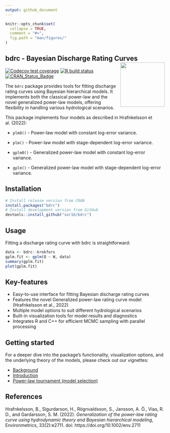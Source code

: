 ```yaml
---
output: github_document
---
```


<!-- README.md is generated from README.Rmd. Please edit that file -->

```r
knitr::opts_chunk$set(
  collapse = TRUE,
  comment = "#>",
  fig.path = "man/figures/"
)
```

## bdrc - Bayesian Discharge Rating Curves <img src="man/figures/logo.png" align="right" alt="" width="140" />
<!-- badges: start -->
[![Codecov test coverage](https://codecov.io/gh/sor16/bdrc/branch/master/graph/badge.svg)](https://app.codecov.io/gh/sor16/bdrc?branch=master)
[![R build status](https://github.com/sor16/bdrc/workflows/R-CMD-check/badge.svg)](https://github.com/sor16/bdrc/actions)
[![CRAN_Status_Badge](https://www.r-pkg.org/badges/version/bdrc)](https://cran.r-project.org/package=bdrc)
<!-- badges: end -->

The `bdrc` package provides tools for fitting discharge rating curves using Bayesian hierarchical models. It implements both the classical power-law and the novel generalized power-law models, offering flexibility in handling various hydrological scenarios.

This package implements four models as described in Hrafnkelsson et al. (2022):

* ```plm0() ``` - Power-law model with constant log-error variance.  

* ```plm() ``` - Power-law model with stage-dependent log-error variance.  

* ```gplm0() ``` - Generalized power-law model with constant log-error variance.  

* ```gplm() ``` - Generalized power-law model with stage-dependent log-error variance.  

## Installation

```r
# Install release version from CRAN
install.packages("bdrc")
# Install development version from GitHub
devtools::install_github("sor16/bdrc")
```

## Usage

Fitting a discharge rating curve with bdrc is straightforward:

```r
data <- bdrc::krokfors
gplm.fit <- gplm(Q ~ W, data)
summary(gplm.fit)
plot(gplm.fit)
```

## Key-features

* Easy-to-use interface for fitting Bayesian discharge rating curves
* Features the novel Generalized power-law rating curve model (Hrafnkelsson et al., 2022)
* Multiple model options to suit different hydrological scenarios
* Built-in visualization tools for model results and diagnostics 
* Integrates R and C++ for efficient MCMC sampling with parallel processing

## Getting started

For a deeper dive into the package's functionality, visualization options, and the underlying theory of the models, please check out our vignettes:

* [Background](background.html)
* [Introduction](introduction.html)
* [Power-law tournament (model selection)](tournament.html)


## References

Hrafnkelsson, B., Sigurdarson, H., Rögnvaldsson, S., Jansson, A. Ö., Vias, R. D., and Gardarsson, S. M. (2022). *Generalization of the power-law rating curve using hydrodynamic theory and Bayesian hierarchical modeling*, Environmetrics, 33(2):e2711. doi: https://doi.org/10.1002/env.2711

